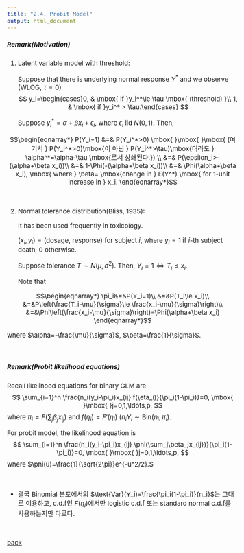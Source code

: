 ```yaml
---
title: "2.4. Probit Model"
output: html_document
---
```


<style type="text/css">

body, td {
   font-size: 15px;
}
pre {
  font-size: 15px
}
</style>

##### Remark(Motivation)

1. Latent variable model with threshold:
   
   Suppose that there is underlying normal response $Y^*$ and we observe (WLOG, $\tau=0$)
$$
y_i=\begin{cases}0, & \mbox{ if }y_i^*\le \tau \mbox{ (threshold) }\\ 1, & \mbox{ if }y_i^* > \tau.\end{cases}
$$

   Suppose $y_i^*=\alpha+\beta x_i+\epsilon_i$, where $\epsilon_i$ iid $N(0,1)$. Then,

$$\begin{eqnarray*}
   P(Y_i=1) &=& P(Y_i^*>0) \mbox{ }\mbox{ }\mbox{ (여기서 } P(Y_i^*>0)\mbox{이 아닌 } P(Y_i^*>\tau)\mbox{더라도 } \alpha^*=\alpha-\tau \mbox{로서 상쇄된다.}) \\
   &=& P(\epsilon_i>-(\alpha+\beta x_i))\\
   &=& 1-\Phi(-(\alpha+\beta x_i))\\
   &=& \Phi(\alpha+\beta x_i),  \mbox{ where } \beta=  \mbox{change in } E(Y^*) \mbox{ for 1-unit increase in } x_i.
\end{eqnarray*}$$
   
   &nbsp;&nbsp;
  
2. Normal tolerance distribution(Bliss, 1935):

   It has been used frequently in toxicology. 
   
   $(x_i,y_i)=($dosage, response$)$ for subject $i$, where $y_i=1$ if $i$-th subject death, 0 otherwise. 

   Suppose tolerance $T\sim N(\mu,\sigma^2)$. Then, $Y_i=1 \iff T_i \le x_i$.

   Note that   
   
$$\begin{eqnarray*}
\pi_i&=&P(Y_i=1)\\
&=&P(T_i\le x_i)\\
&=&P\left(\frac{T_i-\mu}{\sigma}\le \frac{x_i-\mu}{\sigma}\right)\\
&=&\Phi\left(\frac{x_i-\mu}{\sigma}\right)=\Phi(\alpha+\beta x_i)
\end{eqnarray*}$$
  
   where $\alpha=-\frac{\mu}{\sigma}$, $\beta=\frac{1}{\sigma}$.

&nbsp;&nbsp;


##### Remark(Probit likelihood equations)
Recall likelihood equations for binary GLM are
$$
\sum_{i=1}^n \frac{n_i(y_i-\pi_i)x_{ij} f(\eta_i)}{\pi_i(1-\pi_i)}=0, \mbox{ }\mbox{ }j=0,1,\ldots,p,
$$
where $\pi_i=F(\sum_j \beta_jx_{ij})$ and $f(\eta_i)=F'(\eta_i)$ $(n_iY_i\sim \text{Bin}(n_i,\pi_i)$.  

For probit model, the likelihood equation is
$$
\sum_{i=1}^n \frac{n_i(y_i-\pi_i)x_{ij} \phi(\sum_j\beta_jx_{ij})}{\pi_i(1-\pi_i)}=0, \mbox{ }\mbox{ }j=0,1,\ldots,p,
$$
where $\phi(u)=\frac{1}{\sqrt{2\pi}}e^{-u^2/2}.$

&nbsp;&nbsp;

   * 결국 Binomial 분포에서의 $\text{Var}(Y_i)=\frac{\pi_i(1-\pi_i)}{n_i}$는 그대로 이용하고, c.d.f인 $F(\eta_i)$에서만 logistic c.d.f 또는 standard normal c.d.f를 사용하는지만 다르다.


&nbsp;&nbsp;

[back](../glm.html)